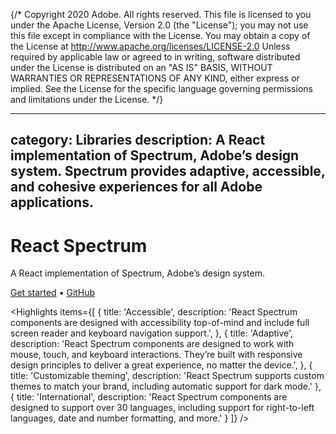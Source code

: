 {/* Copyright 2020 Adobe. All rights reserved.
This file is licensed to you under the Apache License, Version 2.0 (the "License");
you may not use this file except in compliance with the License. You may obtain a copy
of the License at http://www.apache.org/licenses/LICENSE-2.0
Unless required by applicable law or agreed to in writing, software distributed under
the License is distributed on an "AS IS" BASIS, WITHOUT WARRANTIES OR REPRESENTATIONS
OF ANY KIND, either express or implied. See the License for the specific language
governing permissions and limitations under the License. */}



---
category: Libraries
description: A React implementation of Spectrum, Adobe’s design system. Spectrum provides adaptive, accessible, and cohesive experiences for all Adobe applications.
---

# React Spectrum

A React implementation of Spectrum, Adobe’s design system.

<p className={clsx(typographyStyles['spectrum-Body2'], styles.homeLinks)}>
  <a href="getting-started.html" className={clsx(linkStyle['spectrum-Link'], styles.link)}>Get started</a>
  <span aria-hidden="true">•</span>
  <a href="https://github.com/adobe/react-spectrum" className={clsx(linkStyle['spectrum-Link'], styles.link)}>GitHub</a>
</p>

<Hero
  narrow={heroNarrow}
  narrow2x={heroNarrow2x}
  narrowWebp={heroNarrowWebp}
  narrow2xWebp={heroNarrow2xWebp}
  wide={heroWide}
  wide2x={heroWide2x}
  wideWebp={heroWideWebp}
  wide2xWebp={heroWide2xWebp}
  alt="React Spectrum hero image" />

<Highlights items={[
  {
    title: 'Accessible',
    description: 'React Spectrum components are designed with accessibility top-of-mind and include full screen reader and keyboard navigation support.',
  },
  {
    title: 'Adaptive',
    description: 'React Spectrum components are designed to work with mouse, touch, and keyboard interactions. They’re built with responsive design principles to deliver a great experience, no matter the device.',
  },
  {
    title: 'Customizable theming',
    description: 'React Spectrum supports custom themes to match your brand, including automatic support for dark mode.'
  },
  {
    title: 'International',
    description: 'React Spectrum components are designed to support over 30 languages, including support for right-to-left languages, date and number formatting, and more.'
  }
]} />
